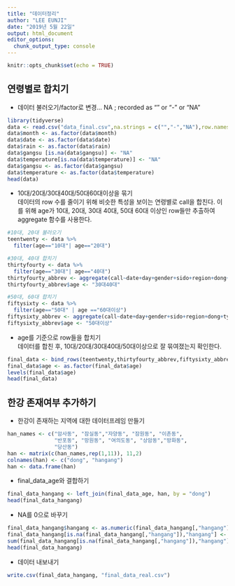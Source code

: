 ---
title: "데이터정리"
author: "LEE EUNJI"
date: "2019년 5월 22일"
output: html_document
editor_options: 
  chunk_output_type: console
---

```{r setup, include=FALSE}
knitr::opts_chunk$set(echo = TRUE)
```

## 연령별로 합치기  

  - 데이터 불러오기/factor로 변경... NA ; recorded as "" or "-" or "NA"
```{r}
library(tidyverse)
data <- read.csv("data_final.csv",na.strings = c("","-","NA"),row.names = 1)
data$month <- as.factor(data$month)
data$date <- as.factor(data$date)
data$rain <- as.factor(data$rain)
data$gangsu [is.na(data$gangsu)] <- "NA"
data$temperature[is.na(data$temperature)] <- "NA"
data$gangsu <- as.factor(data$gangsu)
data$temperature <- as.factor(data$temperature)
head(data)
```

  - 10대/20대/30대40대/50대60대이상을 묶기  
  데이터의 row 수를 줄이기 위해 비슷한 특성을 보이는 연령별로 call을 합친다. 이를 위해 age가 10대, 20대, 30대 40대, 50대 60대 이상인 row들만 추출하여 aggregate 함수를 사용한다. 
  
```{r}
#10대, 20대 불러오기
teentwenty <- data %>% 
  filter(age=="10대"| age=="20대")

#30대, 40대 합치기  
thirtyfourty <- data %>% 
  filter(age=="30대"| age=="40대")
thirtyfourty_abbrev <- aggregate(call~date+day+gender+sido+region+dong+type+month+gangsu+rain+temperature,data=thirtyfourty,FUN=sum)
thirtyfourty_abbrev$age <- "30대40대"

#50대, 60대 합치기
fiftysixty <- data %>% 
  filter(age=="50대" | age =="60대이상") 
fiftysixty_abbrev <- aggregate(call~date+day+gender+sido+region+dong+type+month+gangsu+rain+temperature,data=fiftysixty,FUN=sum)
fiftysixty_abbrev$age <- "50대이상"
```
  
  - age를 기준으로 row들을 합치기  
  데이터를 합친 후, 10대/20대/30대40대/50대이상으로 잘 묶여졌는지 확인한다. 
```{r}
final_data <- bind_rows(teentwenty,thirtyfourty_abbrev,fiftysixty_abbrev)
final_data$age <- as.factor(final_data$age)
levels(final_data$age)
head(final_data)
```
  

## 한강 존재여부 추가하기
  - 한강이 존재하는 지역에 대한 데이터프레임 만들기
```{r}
han_names <- c("암사동", "잠실동","자양동", "잠원동", "이촌동",
               "반포동", "망원동", "여의도동", "상암동","방화동", 
               "당산동")
han <- matrix(c(han_names,rep(1,11)), 11,2)
colnames(han) <- c("dong", "hangang")
han <- data.frame(han)
```


  - final_data_age와 결합하기
```{r}
final_data_hangang <- left_join(final_data_age, han, by = "dong")
head(final_data_hangang)
```

  - NA를 0으로 바꾸기
```{r}
final_data_hangang$hangang <- as.numeric(final_data_hangang[,"hangang"])
final_data_hangang[is.na(final_data_hangang[,"hangang"]),"hangang"] <- 0 
sum(final_data_hangang[is.na(final_data_hangang[,"hangang"]),"hangang"])
head(final_data_hangang)
```

  
  - 데이터 내보내기
```{r}
write.csv(final_data_hangang, "final_data_real.csv")
```
